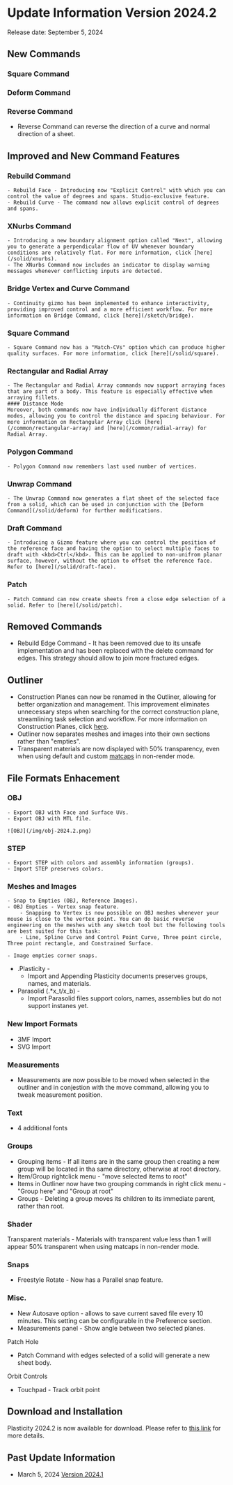
# Update Information Version 2024.2

Release date: September 5, 2024

## New Commands 

### Square Command 

### Deform Command

### Reverse Command 
- Reverse Command can reverse the direction of a curve and normal direction of a sheet. 

## Improved and New Command Features

### Rebuild Command
    - Rebuild Face - Introducing now "Explicit Control" with which you can control the value of degrees and spans. Studio-exclusive feature.
    - Rebuild Curve - The command now allows explicit control of degrees and spans.
### XNurbs Command
    - Introducing a new boundary alignment option called "Next", allowing you to generate a perpendicular flow of UV whenever boundary conditions are relatively flat. For more information, click [here](/solid/xnurbs).
    - The XNurbs Command now includes an indicator to display warning messages whenever conflicting inputs are detected. 
### Bridge Vertex and Curve Command
    - Continuity gizmo has been implemented to enhance interactivity, providing improved control and a more efficient workflow. For more information on Bridge Command, click [here](/sketch/bridge).   
### Square Command 
    - Square Command now has a "Match-CVs" option which can produce higher quality surfaces. For more information, click [here](/solid/square).
### Rectangular and Radial Array 
    - The Rectangular and Radial Array commands now support arraying faces that are part of a body. This feature is especially effective when arraying fillets. 
    #### Distance Mode
    Moreover, both commands now have individually different distance modes, allowing you to control the distance and spacing behaviour. For more information on Rectangular Array click [here](/common/rectangular-array) and [here](/common/radial-array) for Radial Array.
### Polygon Command 
    - Polygon Command now remembers last used number of vertices.
### Unwrap Command 
    - The Unwrap Command now generates a flat sheet of the selected face from a solid, which can be used in conjunction with the [Deform Command](/solid/deform) for further modifications.
### Draft Command 
    - Introducing a Gizmo feature where you can control the position of the reference face and having the option to select multiple faces to draft with <kbd>Ctrl</kbd>. This can be applied to non-unifrom planar surface, however, without the option to offset the reference face. Refer to [here](/solid/draft-face).
### Patch 
    - Patch Command can now create sheets from a close edge selection of a solid. Refer to [here](/solid/patch).

## Removed Commands
- Rebuild Edge Command - It has been removed due to its unsafe implementation and has been replaced with the delete command for edges. This strategy should allow to join more fractured edges.

## Outliner 
- Construction Planes can now be renamed in the Outliner, allowing for better organization and management. This improvement eliminates unnecessary steps when searching for the correct construction plane, streamlining task selection and workflow. For more information on Construction Planes, click [here](/plasticity-essentials/construction-plane). 
- Outliner now separates meshes and images into their own sections rather than "empties". 
- Transparent materials are now displayed with 50% transparency, even when using default and custom [matcaps](/plasticity-essentials/view-mode) in non-render mode.

## File Formats Enhacement

### OBJ
    - Export OBJ with Face and Surface UVs.
    - Export OBJ with MTL file.

    ![OBJ](/img/obj-2024.2.png)
### STEP
    - Export STEP with colors and assembly information (groups). 
    - Import STEP preserves colors.
### Meshes and Images
    - Snap to Empties (OBJ, Reference Images).
    - OBJ Empties - Vertex snap feature. 
        - Snapping to Vertex is now possible on OBJ meshes whenever your mouse is close to the vertex point. You can do basic reverse engineering on the meshes with any sketch tool but the following tools are best suited for this task:
        - Line, Spline Curve and Control Point Curve, Three point circle, Three point rectangle, and Constrained Surface.

    - Image empties corner snaps. 
- .Plasticity -
    - Import and Appending Plasticity documents preserves groups, names, and materials.
- Parasolid (.*x_t/x_b) - 
    - Import Parasolid files support colors, names, assemblies but do not support instanes yet. 
### New Import Formats
- 3MF Import
- SVG Import


### Measurements 
- Measurements are now possible to be moved when selected in the outliner and in conjestion with the move command, allowing you to tweak measurement position.

### Text
- 4 additional fonts

### Groups
- Grouping items - If all items are in the same group then creating a new group will be located in tha same directory, otherwise at root directory.
- Item/Group rightclick menu - "move selected items to root"
- Items in Outliner now have two grouping commands in right click menu - "Group here" and "Group at root"
- Groups - Deleting a group moves its children to its immediate parent, rather than root.
### Shader
Transparent materials - Materials with transparent value less than 1 will appear 50% transparent when using matcaps in non-render mode.
### Snaps
- Freestyle Rotate - Now has a Parallel snap feature. 


### Misc.
- New Autosave option - allows to save current saved file every 10 minutes. This setting can be configurable in the Preference section.
- Measurements panel - Show angle between two selected planes.

Patch Hole

- Patch Command with edges selected of a solid will generate a new sheet body.

Orbit Controls
- Touchpad - Track orbit point

## Download and Installation

Plasticity 2024.2 is now available for download. Please refer to [this link](/getting-started/download-and-install) for more details.

## Past Update Information

- March 5, 2024 [Version 2024.1](/release-notes/whats-new-2024.1)